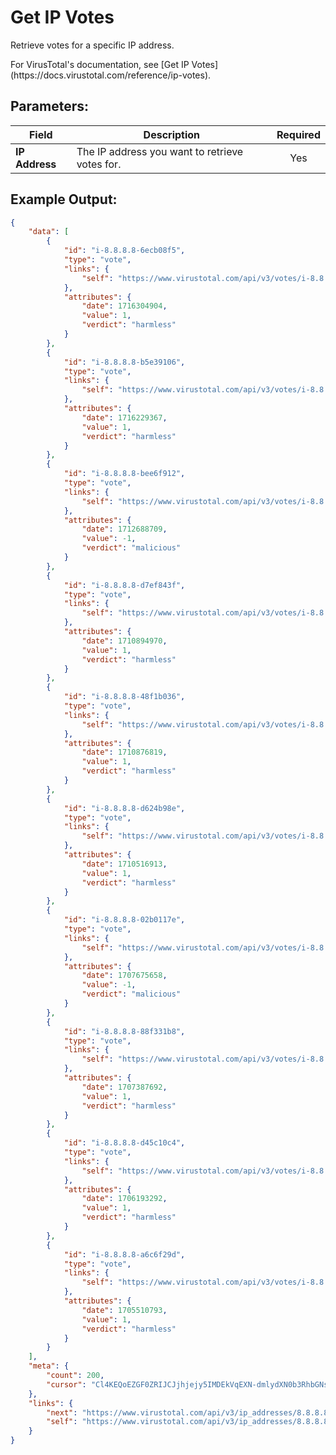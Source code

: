 
# Get IP Votes

Retrieve votes for a specific IP address.

<Callout type="info">
	For VirusTotal's documentation, see [Get IP
	Votes](https://docs.virustotal.com/reference/ip-votes).
</Callout>

## Parameters:

| Field          | Description                                    | Required |
| -------------- | ---------------------------------------------- | :------: |
| **IP Address** | The IP address you want to retrieve votes for. |   Yes    |

## Example Output:

```json
{
	"data": [
		{
			"id": "i-8.8.8.8-6ecb08f5",
			"type": "vote",
			"links": {
				"self": "https://www.virustotal.com/api/v3/votes/i-8.8.8.8-6ecb08f5"
			},
			"attributes": {
				"date": 1716304904,
				"value": 1,
				"verdict": "harmless"
			}
		},
		{
			"id": "i-8.8.8.8-b5e39106",
			"type": "vote",
			"links": {
				"self": "https://www.virustotal.com/api/v3/votes/i-8.8.8.8-b5e39106"
			},
			"attributes": {
				"date": 1716229367,
				"value": 1,
				"verdict": "harmless"
			}
		},
		{
			"id": "i-8.8.8.8-bee6f912",
			"type": "vote",
			"links": {
				"self": "https://www.virustotal.com/api/v3/votes/i-8.8.8.8-bee6f912"
			},
			"attributes": {
				"date": 1712688709,
				"value": -1,
				"verdict": "malicious"
			}
		},
		{
			"id": "i-8.8.8.8-d7ef843f",
			"type": "vote",
			"links": {
				"self": "https://www.virustotal.com/api/v3/votes/i-8.8.8.8-d7ef843f"
			},
			"attributes": {
				"date": 1710894970,
				"value": 1,
				"verdict": "harmless"
			}
		},
		{
			"id": "i-8.8.8.8-48f1b036",
			"type": "vote",
			"links": {
				"self": "https://www.virustotal.com/api/v3/votes/i-8.8.8.8-48f1b036"
			},
			"attributes": {
				"date": 1710876819,
				"value": 1,
				"verdict": "harmless"
			}
		},
		{
			"id": "i-8.8.8.8-d624b98e",
			"type": "vote",
			"links": {
				"self": "https://www.virustotal.com/api/v3/votes/i-8.8.8.8-d624b98e"
			},
			"attributes": {
				"date": 1710516913,
				"value": 1,
				"verdict": "harmless"
			}
		},
		{
			"id": "i-8.8.8.8-02b0117e",
			"type": "vote",
			"links": {
				"self": "https://www.virustotal.com/api/v3/votes/i-8.8.8.8-02b0117e"
			},
			"attributes": {
				"date": 1707675658,
				"value": -1,
				"verdict": "malicious"
			}
		},
		{
			"id": "i-8.8.8.8-88f331b8",
			"type": "vote",
			"links": {
				"self": "https://www.virustotal.com/api/v3/votes/i-8.8.8.8-88f331b8"
			},
			"attributes": {
				"date": 1707387692,
				"value": 1,
				"verdict": "harmless"
			}
		},
		{
			"id": "i-8.8.8.8-d45c10c4",
			"type": "vote",
			"links": {
				"self": "https://www.virustotal.com/api/v3/votes/i-8.8.8.8-d45c10c4"
			},
			"attributes": {
				"date": 1706193292,
				"value": 1,
				"verdict": "harmless"
			}
		},
		{
			"id": "i-8.8.8.8-a6c6f29d",
			"type": "vote",
			"links": {
				"self": "https://www.virustotal.com/api/v3/votes/i-8.8.8.8-a6c6f29d"
			},
			"attributes": {
				"date": 1705510793,
				"value": 1,
				"verdict": "harmless"
			}
		}
	],
	"meta": {
		"count": 200,
		"cursor": "Cl4KEQoEZGF0ZRIJCJjhjejy5IMDEkVqEXN-dmlydXN0b3RhbGNsb3VkcjALEglJcEFkZHJlc3MiBzguOC44LjgMCxIEVm90ZSIQOC44LjguOC1hNmM2ZjI5ZAwYACAB"
	},
	"links": {
		"next": "https://www.virustotal.com/api/v3/ip_addresses/8.8.8.8/votes?limit=10&cursor=Cl4KEQoEZGF0ZRIJCJjhjejy5IMDEkVqEXN-dmlydXN0b3RhbGNsb3VkcjALEglJcEFkZHJlc3MiBzguOC44LjgMCxIEVm90ZSIQOC44LjguOC1hNmM2ZjI5ZAwYACAB",
		"self": "https://www.virustotal.com/api/v3/ip_addresses/8.8.8.8/votes?limit=10"
	}
}
```
